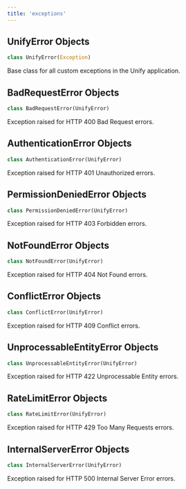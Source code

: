 ```yaml
---
title: 'exceptions'
---
```


<a id="exceptions.UnifyError"></a>

## UnifyError Objects

```python
class UnifyError(Exception)
```

Base class for all custom exceptions in the Unify application.

<a id="exceptions.BadRequestError"></a>

## BadRequestError Objects

```python
class BadRequestError(UnifyError)
```

Exception raised for HTTP 400 Bad Request errors.

<a id="exceptions.AuthenticationError"></a>

## AuthenticationError Objects

```python
class AuthenticationError(UnifyError)
```

Exception raised for HTTP 401 Unauthorized errors.

<a id="exceptions.PermissionDeniedError"></a>

## PermissionDeniedError Objects

```python
class PermissionDeniedError(UnifyError)
```

Exception raised for HTTP 403 Forbidden errors.

<a id="exceptions.NotFoundError"></a>

## NotFoundError Objects

```python
class NotFoundError(UnifyError)
```

Exception raised for HTTP 404 Not Found errors.

<a id="exceptions.ConflictError"></a>

## ConflictError Objects

```python
class ConflictError(UnifyError)
```

Exception raised for HTTP 409 Conflict errors.

<a id="exceptions.UnprocessableEntityError"></a>

## UnprocessableEntityError Objects

```python
class UnprocessableEntityError(UnifyError)
```

Exception raised for HTTP 422 Unprocessable Entity errors.

<a id="exceptions.RateLimitError"></a>

## RateLimitError Objects

```python
class RateLimitError(UnifyError)
```

Exception raised for HTTP 429 Too Many Requests errors.

<a id="exceptions.InternalServerError"></a>

## InternalServerError Objects

```python
class InternalServerError(UnifyError)
```

Exception raised for HTTP 500 Internal Server Error errors.

